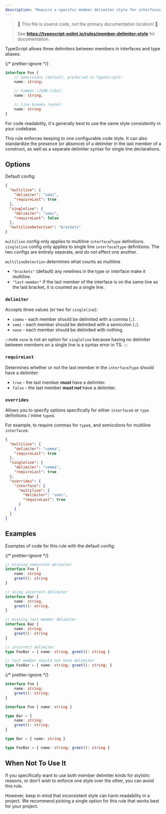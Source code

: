 ```yaml
---
description: "Require a specific member delimiter style for interfaces and type literals."
---
```



> 🛑 This file is source code, not the primary documentation location! 🛑
>
> See **https://typescript-eslint.io/rules/member-delimiter-style** for documentation.

TypeScript allows three delimiters between members in interfaces and type aliases:

{/* prettier-ignore */}
```ts
interface Foo {
    // Semicolons (default, preferred in TypeScript):
    name: string;

    // Commas (JSON-like):
    name: string,

    // Line breaks (none):
    name: string
}
```

For code readability, it's generally best to use the same style consistently in your codebase.

This rule enforces keeping to one configurable code style.
It can also standardize the presence (or absence) of a delimiter in the last member of a construct, as well as a separate delimiter syntax for single line declarations.

## Options

Default config:

```json
{
  "multiline": {
    "delimiter": "semi",
    "requireLast": true
  },
  "singleline": {
    "delimiter": "semi",
    "requireLast": false
  },
  "multilineDetection": "brackets"
}
```

`multiline` config only applies to multiline `interface`/`type` definitions.
`singleline` config only applies to single line `interface`/`type` definitions.
The two configs are entirely separate, and do not effect one another.

`multilineDetection` determines what counts as multiline

- `"brackets"` (default) any newlines in the type or interface make it multiline.
- `"last-member"` if the last member of the interface is on the same line as the last bracket, it is counted as a single line.

### `delimiter`

Accepts three values (or two for `singleline`):

- `comma` - each member should be delimited with a comma (`,`).
- `semi` - each member should be delimited with a semicolon (`;`).
- `none` - each member should be delimited with nothing.

:::note
`none` is not an option for `singleline` because having no delimiter between members on a single line is a syntax error in TS.
:::

### `requireLast`

Determines whether or not the last member in the `interface`/`type` should have a delimiter:

- `true` - the last member **_must_** have a delimiter.
- `false` - the last member **_must not_** have a delimiter.

### `overrides`

Allows you to specify options specifically for either `interface`s or `type` definitions / inline `type`s.

For example, to require commas for `type`s, and semicolons for multiline `interface`s:

```json
{
  "multiline": {
    "delimiter": "comma",
    "requireLast": true
  },
  "singleline": {
    "delimiter": "comma",
    "requireLast": true
  },
  "overrides": {
    "interface": {
      "multiline": {
        "delimiter": "semi",
        "requireLast": true
      }
    }
  }
}
```

## Examples

Examples of code for this rule with the default config:

<Tabs>
<TabItem value="❌ Incorrect">

{/* prettier-ignore */}
```ts
// missing semicolon delimiter
interface Foo {
    name: string
    greet(): string
}

// using incorrect delimiter
interface Bar {
    name: string,
    greet(): string,
}

// missing last member delimiter
interface Baz {
    name: string;
    greet(): string
}

// incorrect delimiter
type FooBar = { name: string, greet(): string }

// last member should not have delimiter
type FooBar = { name: string; greet(): string; }
```

</TabItem>
<TabItem value="✅ Correct">

{/* prettier-ignore */}
```ts
interface Foo {
    name: string;
    greet(): string;
}

interface Foo { name: string }

type Bar = {
    name: string;
    greet(): string;
}

type Bar = { name: string }

type FooBar = { name: string; greet(): string }
```

</TabItem>
</Tabs>

## When Not To Use It

If you specifically want to use both member delimiter kinds for stylistic reasons, or don't wish to enforce one style over the other, you can avoid this rule.

However, keep in mind that inconsistent style can harm readability in a project.
We recommend picking a single option for this rule that works best for your project.
